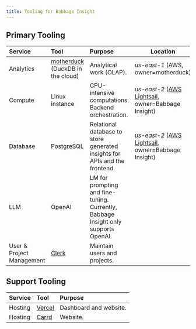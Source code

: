 ```yaml
---
title: Tooling for Babbage Insight
---
```


## Primary Tooling
| **Service**               | **Tool**                                                        | **Purpose**                                                                        | **Location**                                                                            |
| :------------------------ | :-------------------------------------------------------------- | :--------------------------------------------------------------------------------- | --------------------------------------------------------------------------------------- |
| Analytics                 | [motherduck](https://www.motherduck.com/) (DuckDB in the cloud) | Analytical work (OLAP).                                                            | *us-east-1* (AWS, owner=motherduck)                                                     |
| Compute                   | Linux instance                                                  | CPU-intensive computations. Backend orchestration.                                 | *us-east-2* ([AWS Lightsail](https://aws.amazon.com/lightsail/), owner=Babbage Insight) |
| Database                  | PostgreSQL                                                      | Relational database to store generated insights for APIs and the frontend.         | *us-east-2* ([AWS Lightsail](https://aws.amazon.com/lightsail/), owner=Babbage Insight) |
| LLM                       | OpenAI                                                          | LM for prompting and fine-tuning. Currently, Babbage Insight only supports OpenAI. |     |
| User & Project Management | [Clerk](https://www.clerk.com/)                                 | Maintain users and projects.                                                       |     |

## Support Tooling
| **Service**               | **Tool**                                                        | **Purpose**                                                                        |
| :------------------------ | :-------------------------------------------------------------- | :--------------------------------------------------------------------------------- |
| Hosting                   | [Vercel](https://www.vercel.com/)                               | Dashboard and website.                                                             |
| Hosting                   | [Carrd](https://www.carrd.co/)                                  | Website.                                                                           |